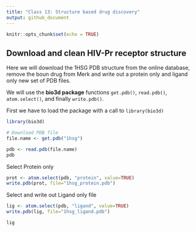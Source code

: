 ```yaml
---
title: "Class 13: Structure based drug discovery"
output: github_document
---
```


```r
knitr::opts_chunk$set(echo = TRUE)
```

## Download and clean HIV-Pr receptor structure

Here we will download the 1HSG PDB structure from the online database, remove the boun drug from Merk and write out a protein only and ligand only new set of PDB files.

We will use the **bio3d package** functions `get.pdb()`, `read.pdb()`, `atom.select()`, and finally `write.pdb()`.

First we have to load the package with a call to `library(bio3d)`
```r
library(bio3d)

# Download PDB file
file.name <- get.pdb("1hsg")
```

```r
pdb <- read.pdb(file.name)
pdb
```

Select Protein only
```r
prot <- atom.select(pdb, "protein", value=TRUE)
write.pdb(prot, file="1hsg_protein.pdb")
```

Select and write out Ligand only file
```r
lig <- atom.select(pdb, "ligand", value=TRUE)
write.pdb(lig, file="1hsg_ligand.pdb")
```

```r
lig
```







